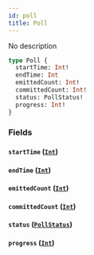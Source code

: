 ```yaml
---
id: poll
title: Poll
---
```



No description

```graphql
type Poll {
  startTime: Int!
  endTime: Int
  emittedCount: Int!
  committedCount: Int!
  status: PollStatus!
  progress: Int!
}
```


### Fields

#### `startTime` ([`Int`](../../references/scalars/int))




#### `endTime` ([`Int`](../../references/scalars/int))




#### `emittedCount` ([`Int`](../../references/scalars/int))




#### `committedCount` ([`Int`](../../references/scalars/int))




#### `status` ([`PollStatus`](../../references/enums/poll-status))




#### `progress` ([`Int`](../../references/scalars/int))






